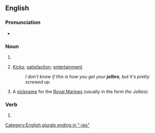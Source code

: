 ==English==

===Pronunciation===
* {{audio|en|En-au-jollies.ogg|Audio (AU)}}

===Noun===
{{head|en|noun form}}

# {{plural of|en|jolly}}
# {{lb|en|slang}} [[kicks|Kicks]]; [[satisfaction]]; [[entertainment]].
#: ''I don't know if this is how you get your '''jollies''', but it's pretty screwed up.''
# A [[nickname]] for the [[Royal Marines]] (usually in the form ''the Jollies'').

===Verb===
{{head|en|verb form}}

# {{en-third-person singular of|jolly}}

[[Category:English plurals ending in "-ies"]]